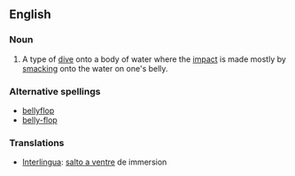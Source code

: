 ==English==

===Noun===
{{wikipedia|bellyflop}}
{{en-noun|sg=[[belly]] [[flop]]}}

# A type of [[dive]] onto a body of water where the [[impact]] is made mostly by [[smacking]] onto the water on one's belly.

===Alternative spellings===
* [[bellyflop]]
* [[belly-flop]]

===Translations===
{{rfc-level|Translations at L3+}}
* [[Interlingua]]: [[salto a ventre]] de immersion